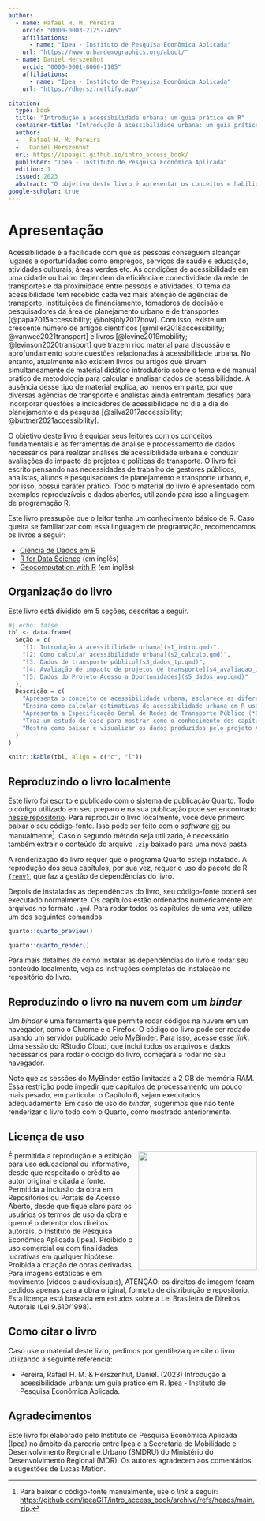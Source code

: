 ```yaml
---
author:
  - name: Rafael H. M. Pereira
    orcid: "0000-0003-2125-7465"
    affiliations:
      - name: "Ipea - Instituto de Pesquisa Econômica Aplicada"
    url: "https://www.urbandemographics.org/about/"
  - name: Daniel Herszenhut
    orcid: "0000-0001-8066-1105"
    affiliations:
      - name: "Ipea - Instituto de Pesquisa Econômica Aplicada"
    url: "https://dhersz.netlify.app/"

citation:
  type: book
  title: "Introdução à acessibilidade urbana: um guia prático em R"
  container-title: "Introdução à acessibilidade urbana: um guia prático em R"
  author:
  -   Rafael H. M. Pereira
  -   Daniel Herszenhut
  url: https://ipeagit.github.io/intro_access_book/
  publisher: "Ipea - Instituto de Pesquisa Econômica Aplicada"
  edition: 1
  issued: 2023
  abstract: "O objetivo deste livro é apresentar os conceitos e habilidades práticas necessárias para fazer estudos e avaliações de impacto de acessibilidade urbana. O livro começa dando uma visão geral sobre o conceito e os principais indicadores de acessibilidade. Em seguida, ensina como analisar dados espaciais e de redes de transporte para estimar níveis de acessibilidade por diferentes modos de transporte e como visualizar os resultados em forma de mapas e gráficos. O livro também familiariza o leitor com dados de redes de transporte público em formato GTFS e ensina como manipular e visualizar esse tipo de dado. Num dos seus principais capítulos, o livro ensina também como os dados e a metodologia apresentados nos capítulos anteriores podem ser utilizados para avaliar o impacto de projetos de transporte sobre as condições de acesso a oportunidades da população. Por fim, o livro apresenta como baixar, analisar e visualizar estimativas de acessibilidade já calculadas para cidades brasileiras e disponibilizadas pela equipe do Projeto Acesso a Oportunidades, do Ipea."
google-scholar: true
---
```


# Apresentação {.unnumbered}

Acessibilidade é a facilidade com que as pessoas conseguem alcançar lugares e oportunidades como empregos, serviços de saúde e educação, atividades culturais, áreas verdes etc. As condições de acessibilidade em uma cidade ou bairro dependem da eficiência e conectividade da rede de transportes e da proximidade entre pessoas e atividades. O tema da acessibilidade tem recebido cada vez mais atenção de agências de transporte, instituições de financiamento, tomadores de decisão e pesquisadores da área de planejamento urbano e de transportes [@papa2015accessibility; @boisjoly2017how]. Com isso, existe um crescente número de artigos científicos [@miller2018accessibility; @vanwee2021transport] e livros [@levine2019mobility; @levinson2020transport] que trazem rico material para discussão e aprofundamento sobre questões relacionadas à acessibilidade urbana. No entanto, atualmente não existem livros ou artigos que sirvam simultaneamente de material didático introdutório sobre o tema e de manual prático de metodologia para calcular e analisar dados de acessibilidade. A ausência desse tipo de material explica, ao menos em parte, por que diversas agências de transporte e analistas ainda enfrentam desafios para incorporar questões e indicadores de acessibilidade no dia a dia do planejamento e da pesquisa [@silva2017accessibility; @buttner2021accessibility].

O objetivo deste livro é equipar seus leitores com os conceitos fundamentais e as ferramentas de análise e processamento de dados necessários para realizar análises de acessibilidade urbana e conduzir avaliações de impacto de projetos e políticas de transporte. O livro foi escrito pensando nas necessidades de trabalho de gestores públicos, analistas, alunos e pesquisadores de planejamento e transporte urbano, e, por isso, possui caráter prático. Todo o material do livro é apresentado com exemplos reproduzíveis e dados abertos, utilizando para isso a linguagem de programação [R](https://www.r-project.org/).

::: {.callout-important appearance="simple"}
Este livro pressupõe que o leitor tenha um conhecimento básico de R. Caso queira se familiarizar com essa linguagem de programação, recomendamos os livros a seguir:

- [Ciência de Dados em R](https://livro.curso-r.com/)
- [R for Data Science](https://r4ds.had.co.nz/) (em inglês)
- [Geocomputation with R](https://geocompr.robinlovelace.net/) (em inglês)
:::

## Organização do livro

Este livro está dividido em 5 seções, descritas a seguir.

```r
#| echo: false
tbl <- data.frame(
  Seção = c(
    "[1: Introdução à acessibilidade urbana](s1_intro.qmd)",
    "[2: Como calcular acessibilidade urbana](s2_calculo.qmd)",
    "[3: Dados de transporte público](s3_dados_tp.qmd)",
    "[4: Avaliação de impacto de projetos de transporte](s4_avaliacao_impacto.qmd)",
    "[5: Dados do Projeto Acesso a Oportunidades](s5_dados_aop.qmd)"
  ),
  Descrição = c(
    "Apresenta o conceito de acessibilidade urbana, esclarece as diferenças entre acessibilidade e mobilidade e apresenta os principais indicadores usados para medir a acessibilidade urbana.",
    "Ensina como calcular estimativas de acessibilidade urbana em R usando os pacotes `{r5r}` e `{accessibility}` a partir de dados públicos abertos e como visualizar os resultados com mapas e gráficos.",
    "Apresenta a Especificação Geral de Redes de Transporte Público (*General Transit Feed Specification* - GTFS) e mostra como manipular e analisar dados GTFS usando o pacote `{gtfstools}`.",
    "Traz um estudo de caso para mostrar como o conhecimento dos capítulos anteriores pode ser utilizado para avaliar o impacto de políticas públicas sobre as condições de acessibilidade urbana.",
    "Mostra como baixar e visualizar os dados produzidos pelo projeto Acesso a Oportunidades (AOP), que incluem dados detalhados sobre padrões de uso do solo e acessibilidade nas vinte maiores cidades brasileiras."
  )
)

knitr::kable(tbl, align = c("c", "l"))
```

## Reproduzindo o livro localmente

Este livro foi escrito e publicado com o sistema de publicação [Quarto](https://quarto.org). Todo o código utilizado em seu preparo e na sua publicação pode ser encontrado [nesse repositório](https://github.com/ipeaGIT/intro_access_book). Para reproduzir o livro localmente, você deve primeiro baixar o seu código-fonte. Isso pode ser feito com o *software* [git](https://git-scm.com/) ou manualmente[^download_link]. Caso o segundo método seja utilizado, é necessário também extrair o conteúdo do arquivo `.zip` baixado para uma nova pasta.

[^download_link]: Para baixar o código-fonte manualmente, use o *link* a seguir: <https://github.com/ipeaGIT/intro_access_book/archive/refs/heads/main.zip>.

A renderização do livro requer que o programa Quarto esteja instalado. A reprodução dos seus capítulos, por sua vez, requer o uso do pacote de R [`{renv}`](https://rstudio.github.io/renv/index.html), que faz a gestão de dependências do livro.

Depois de instaladas as dependências do livro, seu código-fonte poderá ser executado normalmente. Os capítulos estão ordenados numericamente em arquivos no formato `.qmd`. Para rodar todos os capítulos de uma vez, utilize um dos seguintes comandos:

```r
quarto::quarto_preview()

quarto::quarto_render()
```

Para mais detalhes de como instalar as dependências do livro e rodar seu conteúdo localmente, veja as instruções completas de instalação no repositório do livro.

## Reproduzindo o livro na nuvem com um *binder*

Um *binder* é uma ferramenta que permite rodar códigos na nuvem em um navegador, como o Chrome e o Firefox. O código do livro pode ser rodado usando um servidor publicado pelo [MyBinder](https://mybinder.org/). Para isso, acesse [esse *link*](https://mybinder.org/v2/gh/ipeaGIT/intro_access_book/HEAD?urlpath=rstudio). Uma sessão do RStudio Cloud, que inclui todos os arquivos e dados necessários para rodar o código do livro, começará a rodar no seu navegador.

Note que as sessões do MyBinder estão limitadas a 2 GB de memória RAM. Essa restrição pode impedir que capítulos de processamento um pouco mais pesado, em particular o Capítulo 6, sejam executados adequadamente. Em caso de uso do *binder*, sugerimos que não tente renderizar o livro todo com o Quarto, como mostrado anteriormente.

## Licença de uso

<img align="right" src="images/ipea_logo.png" width="240">
É permitida a reprodução e a exibição para uso educacional ou informativo, desde que respeitado o crédito ao autor original e citada a fonte. Permitida a inclusão da obra em Repositórios ou Portais de Acesso Aberto, desde que fique claro para os usuários os termos de uso da obra e quem é o detentor dos direitos autorais, o Instituto de Pesquisa Econômica Aplicada (Ipea). Proibido o uso comercial ou com finalidades lucrativas em qualquer hipótese. Proibida a criação de obras derivadas. Para imagens estáticas e em movimento (vídeos e audiovisuais), ATENÇÃO: os direitos de imagem foram cedidos apenas para a obra original, formato de distribuição e repositório. Esta licença está baseada em estudos sobre a Lei Brasileira de Direitos Autorais (Lei 9.610/1998).

## Como citar o livro

Caso use o material deste livro, pedimos por gentileza que cite o livro utilizando a seguinte referência:

- Pereira, Rafael H. M. & Herszenhut, Daniel. (2023) Introdução à acessibilidade urbana: um guia prático em R. Ipea - Instituto de Pesquisa Econômica Aplicada.

## Agradecimentos

Este livro foi elaborado pelo Instituto de Pesquisa Econômica Aplicada (Ipea) no âmbito da parceria entre Ipea e a Secretaria de Mobilidade e Desenvolvimento Regional e Urbano (SMDRU) do Ministério do Desenvolvimento Regional (MDR). Os autores agradecem aos comentários e sugestões de Lucas Mation.